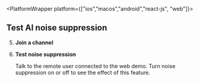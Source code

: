 
<PlatformWrapper platform={["ios","macos","android","react-js", "web"]}>

## Test AI noise suppression

<TestFirstSteps />

<PlatformWrapper notAllowed="react-js">

5. **Join a channel**

6. **Test noise suppression**

    Talk to the remote user connected to the web demo. Turn noise suppression on or off to see the effect of this feature.

</PlatformWrapper>

<ReactJS />

</PlatformWrapper>